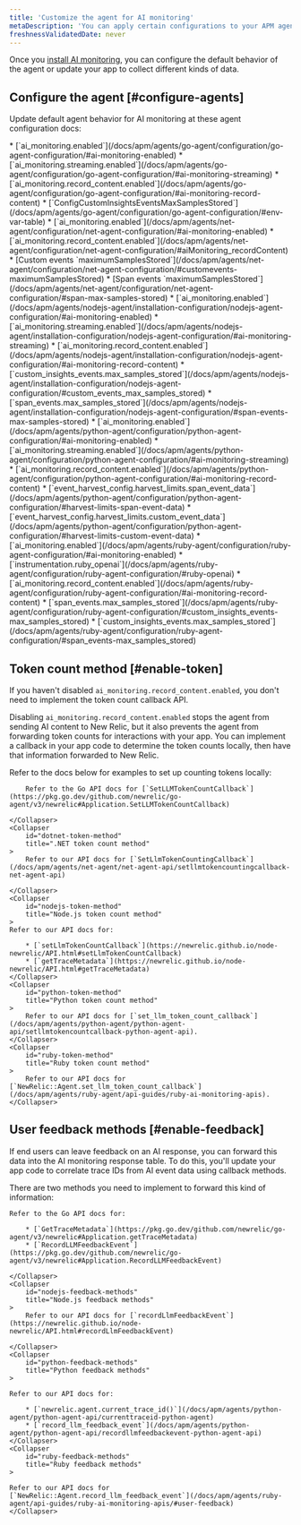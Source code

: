 ```yaml
---
title: 'Customize the agent for AI monitoring'
metaDescription: 'You can apply certain configurations to your APM agents to change how your AI data appears in New Relic.'
freshnessValidatedDate: never
---
```


Once you [install AI monitoring](/install/ai-monitoring), you can configure the default behavior of the agent or update your app to collect different kinds of data.

## Configure the agent [#configure-agents]

Update default agent behavior for AI monitoring at these agent configuration docs:

<CollapserGroup>
    <Collapser
        id="go-config"
        title="Go configurations"
    >
        * [`ai_monitoring.enabled`](/docs/apm/agents/go-agent/configuration/go-agent-configuration/#ai-monitoring-enabled)
        * [`ai_monitoring.streaming.enabled`](/docs/apm/agents/go-agent/configuration/go-agent-configuration/#ai-monitoring-streaming)
        * [`ai_monitoring.record_content.enabled`](/docs/apm/agents/go-agent/configuration/go-agent-configuration/#ai-monitoring-record-content)
        * [`ConfigCustomInsightsEventsMaxSamplesStored`](/docs/apm/agents/go-agent/configuration/go-agent-configuration/#env-var-table)
    </Collapser>
        <Collapser
        id="dotnet-config"
        title=".NET configurations"
    >
        * [`ai_monitoring.enabled`](/docs/apm/agents/net-agent/configuration/net-agent-configuration/#ai-monitoring-enabled)
        * [`ai_monitoring.record_content.enabled`](/docs/apm/agents/net-agent/configuration/net-agent-configuration/#aiMonitoring_recordContent)
        * [Custom events `maximumSamplesStored`](/docs/apm/agents/net-agent/configuration/net-agent-configuration/#customevents-maximumSamplesStored)
        * [Span events `maximumSamplesStored`](/docs/apm/agents/net-agent/configuration/net-agent-configuration/#span-max-samples-stored)
    </Collapser>
    <Collapser
        id="nodejs-config"
        title="Node.js configurations"
    >
        * [`ai_monitoring.enabled`](/docs/apm/agents/nodejs-agent/installation-configuration/nodejs-agent-configuration/#ai-monitoring-enabled)
        * [`ai_monitoring.streaming.enabled`](/docs/apm/agents/nodejs-agent/installation-configuration/nodejs-agent-configuration/#ai-monitoring-streaming)
        * [`ai_monitoring.record_content.enabled`](/docs/apm/agents/nodejs-agent/installation-configuration/nodejs-agent-configuration/#ai-monitoring-record-content)
        * [`custom_insights_events.max_samples_stored`](/docs/apm/agents/nodejs-agent/installation-configuration/nodejs-agent-configuration/#custom_events_max_samples_stored)
        * [`span_events.max_samples_stored`](/docs/apm/agents/nodejs-agent/installation-configuration/nodejs-agent-configuration/#span-events-max-samples-stored)
    </Collapser>
    <Collapser
        id="python-config"
        title="Python configurations"
    >
        * [`ai_monitoring.enabled`](/docs/apm/agents/python-agent/configuration/python-agent-configuration/#ai-monitoring-enabled)
        * [`ai_monitoring.streaming.enabled`](/docs/apm/agents/python-agent/configuration/python-agent-configuration/#ai-monitoring-streaming)
        * [`ai_monitoring.record_content.enabled`](/docs/apm/agents/python-agent/configuration/python-agent-configuration/#ai-monitoring-record-content)
        * [`event_harvest_config.harvest_limits.span_event_data`](/docs/apm/agents/python-agent/configuration/python-agent-configuration/#harvest-limits-span-event-data)
        * [`event_harvest_config.harvest_limits.custom_event_data`](/docs/apm/agents/python-agent/configuration/python-agent-configuration/#harvest-limits-custom-event-data)
    </Collapser>
    <Collapser
        id="ruby-config"
        title="Ruby configurations"
    >
        * [`ai_monitoring.enabled`](/docs/apm/agents/ruby-agent/configuration/ruby-agent-configuration/#ai-monitoring-enabled)
        * [`instrumentation.ruby_openai`](/docs/apm/agents/ruby-agent/configuration/ruby-agent-configuration/#ruby-openai)
        * [`ai_monitoring.record_content.enabled`](/docs/apm/agents/ruby-agent/configuration/ruby-agent-configuration/#ai-monitoring-record-content)
        * [`span_events.max_samples_stored`](/docs/apm/agents/ruby-agent/configuration/ruby-agent-configuration/#custom_insights_events-max_samples_stored)
        * [`custom_insights_events.max_samples_stored`](/docs/apm/agents/ruby-agent/configuration/ruby-agent-configuration/#span_events-max_samples_stored)
    </Collapser>
</CollapserGroup>

## Token count method [#enable-token]


If you haven't disabled `ai_monitoring.record_content.enabled`, you don't need to implement the token count callback API.

Disabling `ai_monitoring.record_content.enabled` stops the agent from sending AI content to New Relic, but it also prevents the agent from forwarding token counts for interactions with your app. You can implement a callback in your app code to determine the token counts locally, then have that information forwarded to New Relic.

Refer to the docs below for examples to set up counting tokens locally:

<CollapserGroup>
    <Collapser
        id="go-token-method"
        title="Go token count method"
    >

        Refer to the Go API docs for [`SetLLMTokenCountCallback`](https://pkg.go.dev/github.com/newrelic/go-agent/v3/newrelic#Application.SetLLMTokenCountCallback)

    </Collapser>
    <Collapser
        id="dotnet-token-method"
        title=".NET token count method"
    >
        Refer to our API docs for [`SetLlmTokenCountingCallback`](/docs/apm/agents/net-agent/net-agent-api/setllmtokencountingcallback-net-agent-api)

    </Collapser>
    <Collapser
        id="nodejs-token-method"
        title="Node.js token count method"
    >
    Refer to our API docs for:

        * [`setLlmTokenCountCallback`](https://newrelic.github.io/node-newrelic/API.html#setLlmTokenCountCallback)
        * [`getTraceMetadata`](https://newrelic.github.io/node-newrelic/API.html#getTraceMetadata)
    </Collapser>
    <Collapser
        id="python-token-method"
        title="Python token count method"
    >
        Refer to our API docs for [`set_llm_token_count_callback`](/docs/apm/agents/python-agent/python-agent-api/setllmtokencountcallback-python-agent-api).
    </Collapser>
    <Collapser
        id="ruby-token-method"
        title="Ruby token count method"
    >
        Refer to our API docs for [`NewRelic::Agent.set_llm_token_count_callback`](/docs/apm/agents/ruby-agent/api-guides/ruby-ai-monitoring-apis).
    </Collapser>
</CollapserGroup>

## User feedback methods [#enable-feedback]

If end users can leave feedback on an AI response, you can forward this data into the AI monitoring response table. To do this, you'll update your app code to correlate trace IDs from AI event data using callback methods.

There are two methods you need to implement to forward this kind of information:

<CollapserGroup>
    <Collapser
        id="go-feedback-methods"
        title="Go feedback methods"
    >

    Refer to the Go API docs for:

        * [`GetTraceMetadata`](https://pkg.go.dev/github.com/newrelic/go-agent/v3/newrelic#Application.getTraceMetadata)
        * [`RecordLLMFeedbackEvent`](https://pkg.go.dev/github.com/newrelic/go-agent/v3/newrelic#Application.RecordLLMFeedbackEvent)

    </Collapser>
    <Collapser
        id="nodejs-feedback-methods"
        title="Node.js feedback methods"
    >
        Refer to our API docs for [`recordLlmFeedbackEvent`](https://newrelic.github.io/node-newrelic/API.html#recordLlmFeedbackEvent)

    </Collapser>
    <Collapser
        id="python-feedback-methods"
        title="Python feedback methods"
    >

    Refer to our API docs for:

        * [`newrelic.agent.current_trace_id()`](/docs/apm/agents/python-agent/python-agent-api/currenttraceid-python-agent)
        * [`record_llm_feedback_event`](/docs/apm/agents/python-agent/python-agent-api/recordllmfeedbackevent-python-agent-api)
    </Collapser>
    <Collapser
        id="ruby-feedback-methods"
        title="Ruby feedback methods"
    >

    Refer to our API docs for [`NewRelic::Agent.record_llm_feedback_event`](/docs/apm/agents/ruby-agent/api-guides/ruby-ai-monitoring-apis/#user-feedback)
    </Collapser>
</CollapserGroup>
